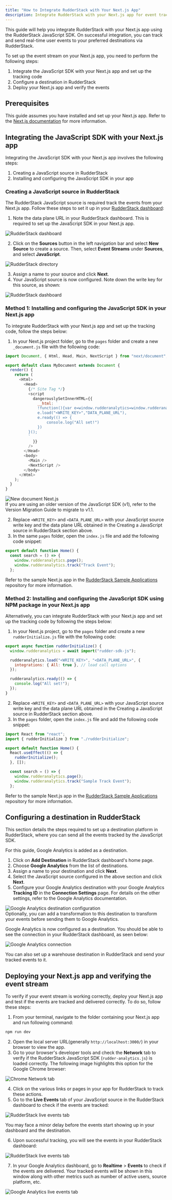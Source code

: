 ```yaml
---
title: "How to Integrate RudderStack with Your Next.js App"
description: Integrate RudderStack with your Next.js app for event tracking.
---
```


This guide will help you integrate RudderStack with your Next.js app using the <Link to="/sources/event-streams/sdks/rudderstack-javascript-sdk/">RudderStack JavaScript SDK</Link>. On successful integration, you can track and send real-time user events to your preferred destinations via RudderStack.

To set up the event stream on your Next.js app, you need to perform the following steps:

1. <Link to="#integrating-the-javascript-sdk-with-your-nextjs-app">Integrate the JavaScript SDK with your Next.js app and set up the tracking code</Link>
2. <Link to="#configuring-a-destination-in-rudderstack">Configure a destination in RudderStack</Link>
3. <Link to="#deploying-your-nextjs-app-and-verifying-the-event-stream">Deploy your Next.js app and verify the events</Link>

## Prerequisites

This guide assumes you have installed and set up your Next.js app. Refer to the [Next.js documentation](https://nextjs.org/docs/getting-started) for more information.

## Integrating the JavaScript SDK with your Next.js app

Integrating the JavaScript SDK with your Next.js app involves the following steps:

1. <Link to="#creating-a-javascript-source-in-rudderstack">Creating a JavaScript source in RudderStack</Link> 
2. <Link to="#installing-and-configuring-the-javascript-sdk-in-your-nextjs-app">Installing and configuring the JavaScript SDK in your app</Link>

### Creating a JavaScript source in RudderStack

The RudderStack JavaScript source is required track the events from your Next.js app. Follow these steps to set it up in your [RudderStack dashboard](https://app.rudderstack.com/):

1. Note the data plane URL in your RudderStack dashboard. This is required to set up the JavaScript SDK in your Next.js app.

<img src="../../../assets/user-guides/rudderstack-dashboard.png" alt="RudderStack dashboard" />

2. Click on the **Sources** button in the left navigation bar and select **New Source** to create a source. Then, select **Event Streams** under **Sources**, and select **JavaScript**.

<img src="../../../assets/user-guides/rudderstack-directory.png" alt="RudderStack directory" />

3. Assign a name to your source and click **Next**.
4. Your JavaScript source is now configured. Note down the write key for this source, as shown:

<img src="../../../assets/user-guides/javascript-writekey.png" alt="RudderStack dashboard" />

### Method 1: Installing and configuring the JavaScript SDK in your Next.js app

To integrate RudderStack with your Next.js app and set up the tracking code, follow the steps below:

1. In your Next.js project folder, go to the `pages` folder and create a new `_document.js` file with the following code:

```javascript
import Document, { Html, Head, Main, NextScript } from "next/document";

export default class MyDocument extends Document {
  render() {
    return (
      <Html>
        <Head>
          {/* Site Tag */}
          <script
            dangerouslySetInnerHTML={{
              __html: `
              !function(){var e=window.rudderanalytics=window.rudderanalytics||[];e.methods=["load","page","track","identify","alias","group","ready","reset","getAnonymousId","setAnonymousId","getUserId","getUserTraits","getGroupId","getGroupTraits","startSession","endSession"],e.factory=function(t){return function(){var r=Array.prototype.slice.call(arguments);return r.unshift(t),e.push(r),e}};for(var t=0;t<e.methods.length;t++){var r=e.methods[t];e[r]=e.factory(r)}e.loadJS=function(e,t){var r=document.createElement("script");r.type="text/javascript",r.async=!0,r.src="https://cdn.rudderlabs.com/v1.1/rudder-analytics.min.js";var a=document.getElementsByTagName("script")[0];a.parentNode.insertBefore(r,a)},e.loadJS(),
              e.load("<WRITE_KEY>","DATA_PLANE_URL"),
              e.ready(() => {
                  console.log("All set!")
              })
          }();
          `
            }}
          />
        </Head>
        <body>
          <Main />
          <NextScript />
        </body>
      </Html>
    );
  }
}
```

<img src="../../../assets/user-guides/document-next-app.png" alt="New document Next.js" />

<div class="infoBlock">
If you are using an older version of the JavaScript SDK (v1), refer to the <Link to="/sources/event-streams/sdks/rudderstack-javascript-sdk/version-migration-guide/">Version Migration Guide</Link> to migrate to v1.1.
</div>

2. Replace `<WRITE_KEY>` and `<DATA_PLANE_URL>` with your JavaScript source write key and the data plane URL obtained in the <Link to="#creating-a-javascript-source-in-rudderstack">Creating a JavaScript source in RudderStack</Link> section above. 
3. In the same `pages` folder, open the `index.js` file and add the following code snippet:

```javascript
export default function Home() {
  const search = () => {
    window.rudderanalytics.page();
    window.rudderanalytics.track("Track Event");
  };
```

<div class="infoBlock">

Refer to the sample Next.js app in the [RudderStack Sample Applications](https://github.com/rudderlabs/rudder-analytics-next/tree/main/sample-next-app-npm) repository for more information.
</div>

### Method 2: Installing and configuring the JavaScript SDK using NPM package in your Next.js app

Alternatively, you can integrate RudderStack with your Next.js app and set up the tracking code by following the steps below:

1. In your Next.js project, go to the `pages` folder and create a new `rudderInitialize.js` file with the following code: 

```jsx
export async function rudderInitialize() {
  window.rudderanalytics = await import("rudder-sdk-js");

  rudderanalytics.load("<WRITE_KEY>", "<DATA_PLANE_URL>", {
    integrations: { All: true }, // load call options
  });

  rudderanalytics.ready(() => {
    console.log("All set!");
  });
}
```

2. Replace `<WRITE_KEY>` and `<DATA_PLANE_URL>` with your JavaScript source write key and the data plane URL obtained in the <Link to="/user-guides/how-to-guides/rudderstack-jamstack-integration/rudderstack-nextjs-integration/#creating-a-javascript-source-in-rudderstack">Creating a JavaScript source in RudderStack</Link> section above.
3. In the `pages` folder, open the `index.js` file and add the following code snippet:

```jsx
import React from "react";
import { rudderInitialize } from "./rudderInitialize";

export default function Home() {
  React.useEffect(() => {
    rudderInitialize();
  }, []);

  const search = () => {
    window.rudderanalytics.page();
    window.rudderanalytics.track("Sample Track Event");
  };
```

<div class="infoBlock">

Refer to the sample Next.js app in the [RudderStack Sample Applications](https://github.com/rudderlabs/rudder-analytics-next/tree/main/sample-next-app-npm) repository for more information.
</div>

## Configuring a destination in RudderStack

This section details the steps required to set up a destination platform in RudderStack, where you can send all the events tracked by the JavaScript SDK.

<div class="infoBlock">

For this guide, Google Analytics is added as a destination.
</div>

1. Click on **Add Destination** in RudderStack dashboard's home page.
2. Choose **Google Analytics** from the list of destinations.
3. Assign a name to your destination and click **Next**.
4. Select the JavaScript source configured in the above section and click **Next**.
5. Configure your Google Analytics destination with your Google Analytics **Tracking ID** in the **Connection Settings** page. For details on the other settings, refer to the <Link to="/destinations/streaming-destinations/google-analytics-ga/">Google Analytics documentation</Link>.

<img src="../../../assets/user-guides/ga-settings.png" alt="Google Analytics destination configuration" />

<div class="infoBlock">
Optionally, you can add a <Link to="/features/transformations/">transformation</Link> to this destination to transform your events before sending them to Google Analytics. 
</div>

Google Analytics is now configured as a destination. You should be able to see the connection in your RudderStack dashboard, as seen below:

<img src="../../../assets/user-guides/rudderstack-ga-connection.png" alt="Google Analytics connection" />

<div class="successBlock">

You can also set up a warehouse destination in RudderStack and send your tracked events to it.
</div>

## Deploying your Next.js app and verifying the event stream

To verify if your event stream is working correctly, deploy your Next.js app and test if the events are tracked and delivered correctly. To do so, follow these steps:

1. From your terminal, navigate to the folder containing your Next.js app and run following command:

```bash
npm run dev
```

2. Open the local server URL(generally `http://localhost:3000/`) in your browser to view the app.
3. Go to your browser's developer tools and check the **Network** tab to verify if the RudderStack JavaScript SDK (`rudder-analytics.js`) is loaded correctly. The following image highlights this option for the Google Chrome browser:

<img src="../../../assets/user-guides/browser-network-tab.png" alt="Chrome Network tab" />

4. Click on the various links or pages in your app for RudderStack to track these actions.
5. Go to the **Live Events** tab of your JavaScript source in the RudderStack dashboard to check if the events are tracked:

<img src="../../../assets/user-guides/live-events.png" alt="RudderStack live events tab" />

<div class="infoBlock">

You may face a minor delay before the events start showing up in your dashboard and the destination.
</div>

6. Upon successful tracking, you will see the events in your RudderStack dashboard:

<img src="../../../assets/user-guides/successful-live-events.png" alt="RudderStack live events tab" />

7. In your Google Analytics dashboard, go to **Realtime** > **Events** to check if the events are delivered. Your tracked events will be shown in this window along with other metrics such as number of active users, source platform, etc.

<img src="../../../assets/user-guides/ga-live-events.png" alt="Google Analytics live events tab" />


